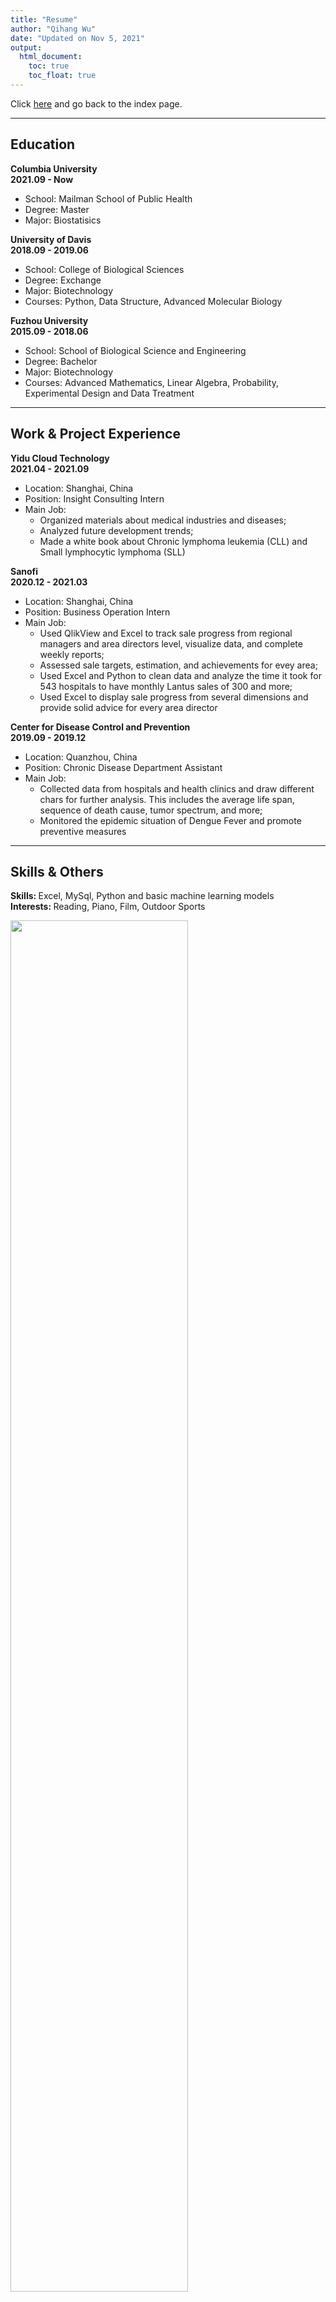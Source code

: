 ```yaml
---
title: "Resume"
author: "Qihang Wu"
date: "Updated on Nov 5, 2021"
output: 
  html_document:
    toc: true
    toc_float: true
---
```


Click [here](index.html) and go back to the index page.

----------------------------------------------

## Education
**Columbia University**  
**2021.09 - Now**

- School: Mailman School of Public Health  
- Degree: Master  
- Major: Biostatisics  
  
**University of Davis**  
**2018.09 - 2019.06**

- School: College of Biological Sciences  
- Degree: Exchange 
- Major: Biotechnology  
- Courses: Python, Data Structure, Advanced Molecular Biology  
  
**Fuzhou University**  
**2015.09 - 2018.06**

- School: School of Biological Science and Engineering  
- Degree: Bachelor  
- Major: Biotechnology  
- Courses: Advanced Mathematics, Linear Algebra, Probability, Experimental Design and Data Treatment  

----------------------------

## Work & Project Experience
**Yidu Cloud Technology**  
**2021.04 - 2021.09**

- Location: Shanghai, China  
- Position: Insight Consulting Intern  
- Main Job:  
  - Organized materials about medical industries and diseases;  
  - Analyzed future development trends;  
  - Made a white book about Chronic lymphoma leukemia (CLL) and Small lymphocytic lymphoma (SLL)  
    
**Sanofi**  
**2020.12 - 2021.03**

- Location: Shanghai, China  
- Position: Business Operation Intern  
- Main Job:  
  - Used QlikView and Excel to track sale progress from regional managers and area directors level, visualize data, and complete weekly reports;  
  - Assessed sale targets, estimation, and achievements for evey area;  
  - Used Excel and Python to clean data and analyze the time it took for 543 hospitals to have monthly Lantus sales of 300 and more;  
  - Used Excel to display sale progress from several dimensions and provide solid advice for every area director  
  
**Center for Disease Control and Prevention**  
**2019.09 - 2019.12**

- Location: Quanzhou, China  
- Position: Chronic Disease Department Assistant  
- Main Job:  
  - Collected data from hospitals and health clinics and draw different chars for further analysis. This includes the average life span, sequence of death cause, tumor spectrum, and more;  
  - Monitored the epidemic situation of Dengue Fever and promote preventive measures  

------------------

## Skills & Others
**Skills: **
Excel, MySql, Python and basic machine learning models  
**Interests:  **
Reading, Piano, Film, Outdoor Sports


<img src="images/pic2.jpg" style = "width:75%">  
<font size="1"> Photo by <u>[Franki Chamaki](https://unsplash.com/@franki)</u>
on <u>[Unsplash](https://unsplash.com/)</u></font>


-------------------------------------------------

<a href = "#top" target = "_self">Back to top</a>


<font size = "3">**Qihang Wu**</font>  
<span style = "color: gray">Master candidate in Biostatistics</span>  
dataviz, rstats, he/his    
[<i class = "fab fa-linkedin"></i>](https://www.linkedin.com/in/qihang-wu-2b1b45193/)
[<i class = "fab fa-twitter"></i>](https://twitter.com/QihangWu1)
[<i class = "fab fa-facebook-square"></i>](https://www.facebook.com/qihang.wu.56/)